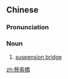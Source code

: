{{also|悬索桥}}
==Chinese==
{{zh-forms|s=悬索桥}}

===Pronunciation===
{{zh-pron
|m=xuánsuǒqiáo
|cat=n
}}

===Noun===
{{zh-noun}}
# [[suspension bridge]]

[[zh:懸索橋]]